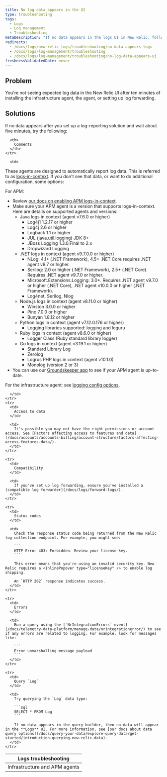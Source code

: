 ```yaml
---
title: No log data appears in the UI
type: troubleshooting
tags:
  - Logs
  - Log management
  - Troubleshooting
metaDescription: "If no data appears in the logs UI in New Relic, follow these troubleshooting tips."
redirects:
  - /docs/logs/new-relic-logs/troubleshooting/no-data-appears-logs
  - /docs/logs/log-management/troubleshooting
  - /docs/logs/log-management/troubleshooting/no-log-data-appears-ui
freshnessValidatedDate: never
---
```


## Problem

You're not seeing expected log data in the New Relic UI after ten minutes of installing the infrastructure agent, the <InlinePopover type="apm" /> agent, or setting up log forwarding.

## Solutions

If no data appears after you set up a log-reporting solution and wait about five minutes, try the following:

<table>
  <thead>
    <tr>
      <th>
        Logs troubleshooting
      </th>

      <th>
        Comments
      </th>
    </tr>
  </thead>

  <tbody>
    <tr>
      <td>
        Infrastructure and APM agents
      </td>

      <td>
These agents are designed to automatically report log data. This is referred to as [logs-in-context](/docs/logs/logs-context/logs-in-context). If you don't see that data, or want to do additional configuration, some options: 

For APM: 
* Review [our docs on enabling APM logs-in-context](/docs/logs/logs-context/get-started-logs-context).
* Make sure your APM agent is a version that supports logs-in-context. Here are details on supported agents and versions:
  * Java logs in context (agent v7.6.0 or higher)
      * Log4j1 1.2.17 or higher
      * Log4j 2.6 or higher
      * Logback 1.1 or higher
      * JUL (java.util.logging) JDK 8+
      * JBoss Logging 1.3.0.Final to 2.x
      * Dropwizard Logging
  * .NET logs in context (agent v9.7.0.0 or higher)
      * NLog: 4.1+ (.NET Framework), 4.5+ .NET Core requires .NET agent v9.7 or higher.
      * Serilog: 2.0 or higher (.NET Framework), 2.5+ (.NET Core). Requires .NET agent v9.7.0 or higher. 
      * Microsoft.Extensions.Logging: 3.0+. Requires .NET agent v9.7.0 or higher (.NET Core), .NET agent v10.0.0 or higher (.NET Framework).
      * Log4net, Serilog, Nlog
  * Node.js logs in context (agent v8.11.0 or higher)
      * Winston 3.0.0 or higher
      * Pino 7.0.0 or higher
      * Bunyan 1.8.12 or higher
  * Python logs in context (agent v7.12.0.176 or higher)
      * Logging libraries supported: logging and loguru
  * Ruby logs in context (agent v8.6.0 or higher)
      * Logger Class (Ruby standard library logger)
  * Go logs in context (agent v3.19.1 or higher)
      * Standard Library Log
      * Zerolog
      * Logrus
PHP logs in context (agent v10.1.0)
      * Monolog (version 2 or 3)
* You can use our [Groundskeeper app](https://onenr.io/0OQMXd57DjG) to see if your APM agent is up-to-date.

For the infrastructure agent: see [logging config options](/docs/infrastructure/install-infrastructure-agent/configuration/infrastructure-agent-configuration-settings/#logging-variables).

      </td>
    </tr>
    <tr>
      <td>
        Access to data
      </td>

      <td>
        It's possible you may not have the right permissions or account access. See [Factors affecting access to features and data](/docs/accounts/accounts-billing/account-structure/factors-affecting-access-features-data/).
      </td>
    </tr>

    <tr>
      <td>
        Compatibility
      </td>

      <td>
        If you've set up log forwarding, ensure you've installed a [compatible log forwarder](/docs/logs/forward-logs/).
      </td>
    </tr>

    <tr>
      <td>
        Status codes
      </td>

      <td>
        Check the response status code being returned from the New Relic log collection endpoint. For example, you might see:

        ```
        HTTP Error 403: Forbidden. Review your license key.
        ```

        This error means that you're using an invalid security key. New Relic requires a <InlinePopover type="licenseKey" /> to enable log shipping.

        An `HTTP 202` response indicates success.
      </td>
    </tr>

    <tr>
      <td>
        Errors
      </td>

      <td>
        Run a query using the [`NrIntegrationErrors` event](/docs/telemetry-data-platform/manage-data/nrintegrationerror/) to see if any errors are related to logging. For example, look for messages like:

        ```
        Error unmarshalling message payload
        ```
      </td>
    </tr>

    <tr>
      <td>
        Query `Log`
      </td>

      <td>
        Try querying the `Log` data type:

        ```sql
        SELECT * FROM Log
        ```

        If no data appears in the query builder, then no data will appear in the **Logs** UI. For more information, see [our docs about data query options](/docs/query-your-data/explore-query-data/get-started/introduction-querying-new-relic-data).
      </td>
    </tr>
  </tbody>
</table>

